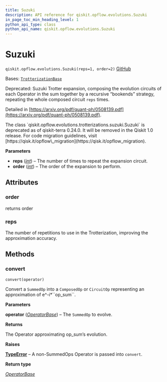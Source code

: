 ```yaml
---
title: Suzuki
description: API reference for qiskit.opflow.evolutions.Suzuki
in_page_toc_min_heading_level: 1
python_api_type: class
python_api_name: qiskit.opflow.evolutions.Suzuki
---
```


# Suzuki

<span id="qiskit.opflow.evolutions.Suzuki" />

`qiskit.opflow.evolutions.Suzuki(reps=1, order=2)` [GitHub](https://github.com/qiskit/qiskit/tree/stable/0.46/qiskit/opflow/evolutions/trotterizations/suzuki.py "view source code")

Bases: [`TrotterizationBase`](qiskit.opflow.evolutions.TrotterizationBase "qiskit.opflow.evolutions.trotterizations.trotterization_base.TrotterizationBase")

Deprecated: Suzuki Trotter expansion, composing the evolution circuits of each Operator in the sum together by a recursive “bookends” strategy, repeating the whole composed circuit `reps` times.

Detailed in [https://arxiv.org/pdf/quant-ph/0508139.pdf](https://arxiv.org/pdf/quant-ph/0508139.pdf).

<Admonition title="Deprecated since version 0.24.0" type="danger">
  The class `qiskit.opflow.evolutions.trotterizations.suzuki.Suzuki` is deprecated as of qiskit-terra 0.24.0. It will be removed in the Qiskit 1.0 release. For code migration guidelines, visit [https://qisk.it/opflow\_migration](https://qisk.it/opflow_migration).
</Admonition>

**Parameters**

*   **reps** ([*int*](https://docs.python.org/3/library/functions.html#int "(in Python v3.12)")) – The number of times to repeat the expansion circuit.
*   **order** ([*int*](https://docs.python.org/3/library/functions.html#int "(in Python v3.12)")) – The order of the expansion to perform.

## Attributes

<span id="qiskit.opflow.evolutions.Suzuki.order" />

### order

returns order

<span id="qiskit.opflow.evolutions.Suzuki.reps" />

### reps

The number of repetitions to use in the Trotterization, improving the approximation accuracy.

## Methods

### convert

<span id="qiskit.opflow.evolutions.Suzuki.convert" />

`convert(operator)`

Convert a `SummedOp` into a `ComposedOp` or `CircuitOp` representing an approximation of e^-i\*\`\`op\_sum\`\`.

**Parameters**

**operator** ([*OperatorBase*](qiskit.opflow.OperatorBase "qiskit.opflow.operator_base.OperatorBase")) – The `SummedOp` to evolve.

**Returns**

The Operator approximating op\_sum’s evolution.

**Raises**

[**TypeError**](https://docs.python.org/3/library/exceptions.html#TypeError "(in Python v3.12)") – A non-SummedOps Operator is passed into `convert`.

**Return type**

[*OperatorBase*](qiskit.opflow.OperatorBase "qiskit.opflow.operator_base.OperatorBase")

